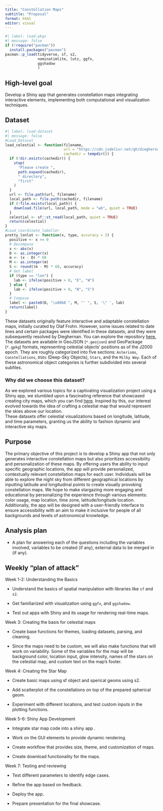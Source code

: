 ```yaml
---
title: "Constellation Maps"
subtitle: "Proposal"
format: html
editor: visual
---
```


```r
#| label: load-pkgs
#| message: false
if (!require("pacman"))
  install.packages("pacman")
pacman::p_load(tidyverse, sf, s2,
               nominatimlite, lutz, ggfx,
               ggshadow
               )
```

## High-level goal

Develop a Shiny app that generates constellation maps integrating interactive elements, implementing both computational and visualization techniques.

## Dataset

```r
#| label: load-dataset
#| message: false
#Load_Dataset
load_celestial <- function(filename,
                           url = "https://cdn.jsdelivr.net/gh/dieghernan/celestial_data@main/data/",
                           cachedir = tempdir()) {
  if (!dir.exists(cachedir)) {
    stop(
      "Please create ",
      path.expand(cachedir),
      " directory",
      "first"
    )
  }
  url <- file.path(url, filename)
  local_path <- file.path(cachedir, filename)
  if (!file.exists(local_path)) {
    download.file(url, local_path, mode = "wb", quiet = TRUE)
  }
  celestial <- sf::st_read(local_path, quiet = TRUE)
  return(celestial)
}
#Load_coordinate_labeller
pretty_lonlat <- function(x, type, accuracy = 2) {
  positive <- x >= 0
  # Decompose
  x <- abs(x)
  D <- as.integer(x)
  m <- (x - D) * 60
  M <- as.integer(m)
  S <- round((m - M) * 60, accuracy)
  # Get label
  if (type == "lon") {
    lab <- ifelse(positive > 0, "E", "W")
  } else {
    lab <- ifelse(positive > 0, "N", "S")
  }
  # Compose
  label <- paste0(D, "\u00b0 ", M, "' ", S, '\" ', lab)
  return(label)
}
```

These datasets originally feature interactive and adaptable constellation maps, initially curated by Olaf Frohn. However, some issues related to date lines and certain packages were identified in these datasets, and they were subsequently resolved by Dieghernan. You can explore the repository [here.](https://github.com/dieghernan/celestial_data/tree/main)\
The datasets are available in GeoJSON (`*.geojson`) and GeoPackage (`*.gpkg`) formats, representing celestial objects' positions as of the J2000 epoch. They are roughly categorized into five sections: `Asterisms`, `Constellations`, `DSOs` (Deep-Sky Objects), `Stars`, and the `Milky Way`. Each of these astronomical object categories is further subdivided into several subfiles.

### Why did we choose this dataset?

As we explored various topics for a captivating visualization project using a Shiny app, we stumbled upon a fascinating reference that showcased creating city maps, which you can find [here](https://prettymapp.streamlit.app/). Inspired by this, our interest evolved towards the idea of crafting a celestial map that would represent the skies above our location.\
These datasets offer celestial visualizations based on longitude, latitude, and time parameters, granting us the ability to fashion dynamic and interactive sky maps.

## Purpose

The primary objective of this project is to develop a Shiny app that not only generates interactive constellation maps but also prioritizes accessibility and personalization of these maps. By offering users the ability to input specific geographic locations, the app will provide personalized, contextually relevant constellation maps for each user. Individuals will be able to explore the night sky from different geographical locations by inputting latitude and longitudinal points to create visually provoking constellation maps. We hope to make stargazing more engaging and educational by personalizing the experience through various elements: color usage, map location, time zone, latitude/longitude location. Additionally, the app will be designed with a user-friendly interface to ensure accessibility with an aim to make it inclusive for people of all backgrounds and levels of astronomical knowledge.

## Analysis plan

-   A plan for answering each of the questions including the variables involved, variables to be created (if any), external data to be merged in (if any).

## Weekly "plan of attack"

Week 1-2: Understanding the Basics

-   Understand the basics of spatial manipulation with libraries like `sf` and `s2`.

-   Get familiarized with visualization using `ggfx`, and `ggshadow`.

-   Test out apps with Shiny and its usage for rendering real-time maps.

Week 3: Creating the basis for celestial maps

-   Create base functions for themes, loading datasets, parsing, and cleaning.

-   Since the maps need to be custom, we will also make functions that will work on variability. Some of the variables for the map will be background color, location input, glow intensity, names of the stars on the celestial map, and custom text on the map's footer.

Week 4: Creating the Star Map

-   Create basic maps using sf object and sperical geoms using s2.

-   Add scatterplot of the constellations on top of the prepared spherical geom.

-   Experiment with different locations, and test custom inputs in the plotting functions.

Week 5-6: Shiny App Development

-   Integrate star map code into a shiny app .

-   Work on the GUI elements to provide dynamic rendering.

-   Create workflow that provides size, theme, and customization of maps.

-   Create download functionality for the maps.

Week 7: Testing and reviewing

-   Test different parameters to identify edge cases.

-   Refine the app based on feedback.

-   Deploy the app.

-   Prepare presentation for the final showcase.
